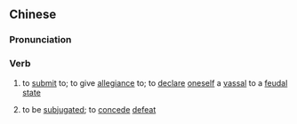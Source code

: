 {{also|称臣}}
==Chinese==
{{zh-forms|s=称臣}}

===Pronunciation===
{{zh-pron
|m=chēngchén
|c=cing1 san4
|cat=v
}}

===Verb===
{{zh-verb}}

# {{lb|zh|literary}} to [[submit]] to; to give [[allegiance]] to; to [[declare]] [[oneself]] a [[vassal]] to a [[feudal]] [[state]]
# {{lb|zh|literary}} to be [[subjugated]]; to [[concede]] [[defeat]]